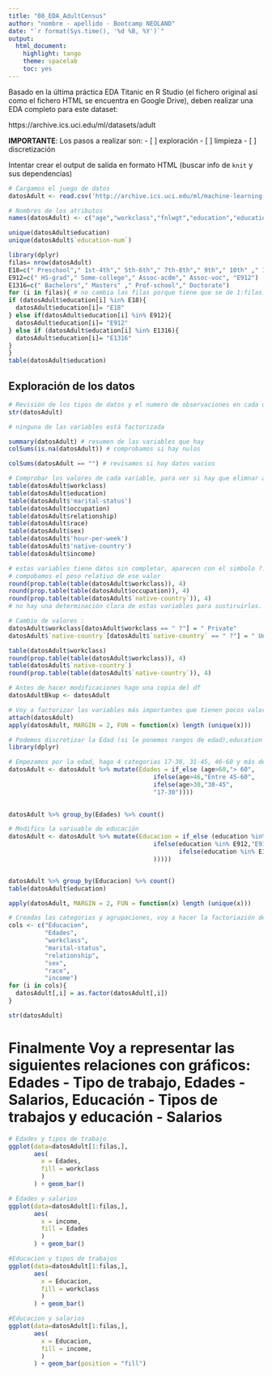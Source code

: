 ```yaml
---
title: "08_EDA_AdultCensus"
author: "nombre - apellido - Bootcamp NEOLAND"
date: "`r format(Sys.time(), '%d %B, %Y')`"
output: 
  html_document: 
    highlight: tango
    theme: spacelab
    toc: yes
---
```


Basado en la última práctica EDA Titanic en R Studio (el fichero original así como el fichero HTML se encuentra en Google Drive), deben realizar una EDA completo para este dataset:

https://archive.ics.uci.edu/ml/datasets/adult

**IMPORTANTE**:
Los pasos a realizar son:
- [ ] exploración
- [ ] limpieza
- [ ] discretización


Intentar crear el output de salida en formato HTML (buscar info de `knit` y sus dependencias)

```r
# Cargamos el juego de datos
datosAdult <- read.csv('http://archive.ics.uci.edu/ml/machine-learning-databases/adult/adult.data',stringsAsFactors = FALSE, header = FALSE)

# Nombres de los atributos
names(datosAdult) <- c("age","workclass","fnlwgt","education","education-num","marital-status","occupation","relationship","race","sex","capital-gain","capital-loss","hour-per-week","native-country","income")
```

```r
unique(datosAdult$education)
unique(datosAdult$`education-num`)
```




```r
library(dplyr)
filas= nrow(datosAdult)
E18=c(" Preschool"," 1st-4th"," 5th-6th"," 7th-8th"," 9th"," 10th" ," 11th"," 12th")
E912=c(" HS-grad"," Some-college"," Assoc-acdm"," Assoc-voc", "E912")
E1316=c(" Bachelors"," Masters" ," Prof-school"," Doctorate")
for (i in filas){ # no cambia las filas porque tiene que se de 1:filas. Lo dejo así. Luego he modificado el DF para aplicar esta categorización. 
if (datosAdult$education[i] %in% E18){
  datosAdult$education[i]= "E18"
} else if(datosAdult$education[i] %in% E912){
  datosAdult$education[i]= "E912"
} else if (datosAdult$education[i] %in% E1316){
  datosAdult$education[i]= "E1316"
}
}
table(datosAdult$education)
```

## Exploración de los datos


```r
# Revisión de los tipos de datos y el numero de observaciones en cada uno: 
str(datosAdult)

# ninguna de las variables está factorizada
```

```r
summary(datosAdult) # resumen de las variables que hay
colSums(is.na(datosAdult)) # comprobamos si hay nulos

```
```r
colSums(datosAdult == "") # revisamos si hay datos vacios
```
```r
# Comprobar los valores de cada variable, para ver si hay que elimnar alguna. Usamos Table para ver los pesos de cada variable
table(datosAdult$workclass)
table(datosAdult$education)
table(datosAdult$'marital-status')
table(datosAdult$occupation)
table(datosAdult$relationship)
table(datosAdult$race)
table(datosAdult$sex)
table(datosAdult$'hour-per-week')
table(datosAdult$'native-country')
table(datosAdult$income)
```
```r
# estas variables tiene datos sin completar, aparecen con el simbolo ?. Vamos a ver como podemos modificar ese dato.
# compobamos el peso relativo de ese valor 
round(prop.table(table(datosAdult$workclass)), 4)
round(prop.table(table(datosAdult$occupation)), 4)
round(prop.table(table(datosAdult$`native-country`)), 4)
# no hay una determinación clara de estas variables para sustiruirlos. Aún asi voy a sustituir  en workclass el valor ? por "Private" que es el que tiene una mayor representación y en "native-country" por "United-Sates"
```

```r
# Cambio de valores :
datosAdult$workclass[datosAdult$workclass == " ?"] = " Private"
datosAdult$`native-country`[datosAdult$`native-country` == " ?"] = " United-States"

table(datosAdult$workclass)
round(prop.table(table(datosAdult$workclass)), 4)
table(datosAdult$`native-country`)
round(prop.table(table(datosAdult$`native-country`)), 4)

```

```r
# Antes de hacer modificaciones hago una copia del df
datosAdultBkup <- datosAdult
```


```r
# Voy a factorizar las variables más importantes que tienen pocos valores únicos. 
attach(datosAdult)
apply(datosAdult, MARGIN = 2, FUN = function(x) length (unique(x)))

```
```r
# Podemos discretizar la Edad (si le ponemos rangos de edad),education (si la agrupamos), Workclass, marital status, Relationship, race, sex e income. 
library(dplyr)

# Empezamos por la edad, hago 4 categorias 17-30, 31-45, 46-60 y más de 60
datosAdult <- datosAdult %>% mutate(Edades = if_else (age>60,"> 60",
                                        ifelse(age>46,"Entre 45-60",
                                        ifelse(age>30,"30-45",
                                        "17-30"))))
                                        

datosAdult %>% group_by(Edades) %>% count()
```


```r
# Modifico la variuable de educación
datosAdult <- datosAdult %>% mutate(Educacion = if_else (education %in% E18,"E18",
                                        ifelse(education %in% E912,"E912",(
                                               ifelse(education %in% E1316,"E1316", "Nada"
                                        )))))


datosAdult %>% group_by(Educacion) %>% count()
table(datosAdult$education)
```

```r
apply(datosAdult, MARGIN = 2, FUN = function(x) length (unique(x)))
```


```r
# Creadas las categorias y agrupaciones, voy a hacer la factoriazión de las variables indicadas antes. 
cols <- c("Educacion",
          "Edades",
          "workclass",
          "marital-status",
          "relationship",
          "sex",
          "race",
          "income")
for (i in cols){
  datosAdult[,i] = as.factor(datosAdult[,i])
}

str(datosAdult)

```
# Finalmente Voy a representar las siguientes relaciones con gráficos: Edades - Tipo de trabajo, Edades - Salarios, Educación - Tipos de trabajos y educación - Salarios
```r
# Edades y tipos de trabajo
ggplot(data=datosAdult[1:filas,],
       aes(
         x = Edades,
         fill = workclass
         )
       ) + geom_bar()


```
```r

# Edades y salarios
ggplot(data=datosAdult[1:filas,],
       aes(
         x = income,
         fill = Edades
         )
       ) + geom_bar()

```
```r
#Educacion y tipos de trabajos
ggplot(data=datosAdult[1:filas,],
       aes(
         x = Educacion,
         fill = workclass
         )
       ) + geom_bar()
```
```r
#Educacion y salarios
ggplot(data=datosAdult[1:filas,],
       aes(
         x = Educacion,
         fill = income,
         )
       ) + geom_bar(position = "fill")
```



